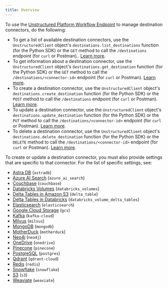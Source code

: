 ```yaml
---
title: Overview
---
```


To use the [Unstructured Platform Workflow Endpoint](/platform-api/api/overview) to manage destination connectors, do the following:

- To get a list of available destination connectors, use the `UnstructuredClient` object's `destinations.list_destinations` function (for the Python SDK) or 
  the `GET` method to call the `/destinations` endpoint (for `curl` or Postman).. [Learn more](/platform-api/api/overview#list-destination-connectors).
- To get information about a destination connector, use the `UnstructuredClient` object's `destinations.get_destination` function (for the Python SDK) or 
  the `GET` method to call the `/destinations/<connector-id>` endpoint (for `curl` or Postman). [Learn more](/platform-api/api/overview#get-a-destination-connector).
- To create a destination connector, use the `UnstructuredClient` object's `destinations.create_destination` function (for the Python SDK) or 
  the `POST` method to call the `/destinations` endpoint (for `curl` or Postman). [Learn more](/platform-api/api/overview#create-a-destination-connector).
- To update a destination connector, use the `UnstructuredClient` object's `destinations.update_destination` function (for the Python SDK) or 
  the `PUT` method to call the `/destinations/<connector-id>` endpoint (for `curl` or Postman). [Learn more](/platform-api/api/overview#update-a-destination-connector).
- To delete a destination connector, use the `UnstructuredClient` object's `destinations.delete_destination` function (for the Python SDK) or 
  the `DELETE` method to call the `/destinations/<connector-id>` endpoint (for `curl` or Postman). [Learn more](/platform-api/api/overview#delete-a-destination-connector). 

To create or update a destination connector, you must also provide settings that are specific to that connector. 
For the list of specific settings, see:

- [Astra DB](/platform-api/api/destinations/astradb) (`astradb`)
- [Azure AI Search](/platform-api/api/destinations/azure-ai-search) (`azure_ai_search`)
- [Couchbase](/platform-api/api/destinations/couchbase) (`couchbase`)
- [Databricks Volumes](/platform-api/api/destinations/databricks-volumes) (`databricks_volumes`)
- [Delta Tables in Amazon S3](/platform-api/api/destinations/delta-table) (`delta_table`)
- [Delta Tables in Databricks](/platform-api/api/destinations/databricks-delta-table) (`databricks_volume_delta_tables`)
- [Elasticsearch](/platform-api/api/destinations/elasticsearch) (`elasticsearch`)
- [Google Cloud Storage](/platform-api/api/destinations/google-cloud) (`gcs`)
- [Kafka](/platform-api/api/destinations/kafka) (`kafka-cloud`)
- [Milvus](/platform-api/api/destinations/milvus) (`milvus`)
- [MongoDB](/platform-api/api/destinations/mongodb) (`mongodb`)
- [MotherDuck](/platform-api/api/destinations/motherduck) (`motherduck`)
- [Neo4j](/platform-api/api/destinations/neo4j) (`neo4j`)
- [OneDrive](/platform-api/api/destinations/onedrive) (`onedrive`)
- [Pinecone](/platform-api/api/destinations/pinecone) (`pinecone`)
- [PostgreSQL](/platform-api/api/destinations/postgresql) (`postgres`)
- [Qdrant](/platform-api/api/destinations/qdrant) (`qdrant-cloud`)
- [Redis](/platform-api/api/destinations/redis) (`redis`)
- [Snowflake](/platform-api/api/destinations/snowflake) (`snowflake`)
- [S3](/platform-api/api/destinations/s3) (`s3`)
- [Weaviate](/platform-api/api/destinations/weaviate) (`weaviate`)

